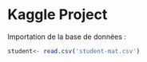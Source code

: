 # Kaggle Project

Importation de la base de données :

```r
student<- read.csv('student-mat.csv')
```

